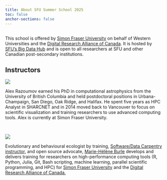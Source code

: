 ```yaml
---
title: About SFU Summer School 2025
toc: false
anchor-sections: false
---
```

<br>
This school is offered by [Simon Fraser University](https://www.sfu.ca) on behalf of Western Universities and the [Digital Research Alliance of Canada](https://alliancecan.ca). It is hosted by [SFU's Big Data Hub](https://www.sfu.ca/big-data.html) and is open to all researchers at SFU and other Canadian post-secondary institutions.

## Instructors

:::{layout="[[2, 8], [1], [2, 8]]"}

![](img/alex.jpg)

Alex Razoumov earned his PhD in computational astrophysics from the University of British Columbia and held postdoctoral positions in Urbana-Champaign, San Diego, Oak Ridge, and Halifax. He spent five years as HPC Analyst in SHARCNET and in 2014 moved back to Vancouver to focus on scientific visualization and training researchers to use advanced computing tools. Alex is currently at Simon Fraser University.

<br>

![](img/mh.jpg)

Evolutionary and behavioural ecologist by training, [Software/Data Carpentry instructor,](https://carpentries.org/) and open source advocate, [Marie-Hélène Burle](https://www.sfu.ca/~msb2/) develops and delivers training for researchers on high-performance computing tools (R, Python, Julia, Git, Bash scripting, machine learning, parallel scientific programming, and HPC) for [Simon Fraser University](https://www.sfu.ca/) and the [Digital Research Alliance of Canada.](https://alliancecan.ca/)

:::
